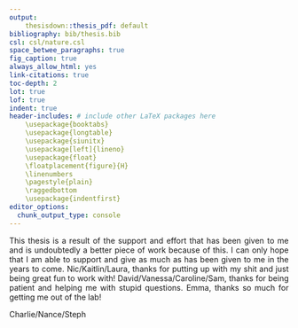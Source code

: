 ```yaml
---
output: 
    thesisdown::thesis_pdf: default
bibliography: bib/thesis.bib
csl: csl/nature.csl
space_betwee_paragraphs: true
fig_caption: true
always_allow_html: yes
link-citations: true
toc-depth: 2
lot: true
lof: true
indent: true
header-includes: # include other LaTeX packages here
    \usepackage{booktabs}
    \usepackage{longtable}
    \usepackage{siunitx}
    \usepackage[left]{lineno}
    \usepackage{float}
    \floatplacement{figure}{H}
    \linenumbers
    \pagestyle{plain}
    \raggedbottom 
    \usepackage{indentfirst}
editor_options: 
  chunk_output_type: console
---
```


\begin{center}
I will forever be grateful for the love and support that you have selflessly given me
\end{center}

<style>
body {
text-align: justify}
</style>

This thesis is a result of the support and effort that has been given to me and is undoubtedly a better piece of work because of this. I can only hope that I am able to support and give as much as has been given to me in the years to come. Nic/Kaitlin/Laura, thanks for putting up with my shit and just being great fun to work with! David/Vanessa/Caroline/Sam, thanks for being patient and helping me with stupid questions. Emma, thanks so much for getting me out of the lab! \par

Charlie/Nance/Steph